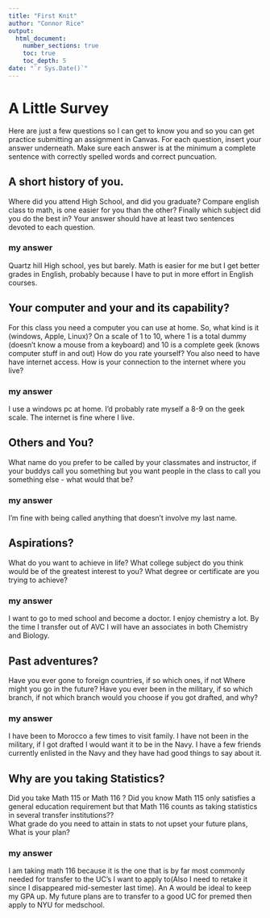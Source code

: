 ```yaml
---
title: "First Knit"
author: "Connor Rice"
output: 
  html_document:
    number_sections: true
    toc: true
    toc_depth: 5
date: "`r Sys.Date()`"   
---
```


# A Little Survey

Here are just a few questions so I can get to know you and so you can get practice submitting an assignment in Canvas. For each question, insert your answer underneath. Make sure each answer is at the minimum a complete sentence with correctly spelled words and correct puncuation.

## A short history of you.

Where did you attend High School, and did you graduate? Compare english class to math, is one easier for you than the other? Finally which subject did you do the best in? Your answer should have at least two sentences devoted to each question.

### my answer

Quartz hill High school, yes but barely. Math is easier for me but I get better grades in English, probably because I have to put in more effort in English courses.

## Your computer and your and its capability?

For this class you need a computer you can use at home. So, what kind is it (windows, Apple, Linux)? On a scale of 1 to 10, where 1 is a total dummy (doesn't know a mouse from a keyboard) and 10 is a complete geek (knows computer stuff in and out) How do you rate yourself? You also need to have have internet access. How is your connection to the internet where you live?

### my answer

I use a windows pc at home. I'd probably rate myself a 8-9 on the geek scale. The internet is fine where I live.

## Others and You?

What name do you prefer to be called by your classmates and instructor, if your buddys call you something but you want people in the class to call you something else - what would that be?

### my answer

I'm fine with being called anything that doesn't involve my last name.

## Aspirations?

What do you want to achieve in life? What college subject do you think would be of the greatest interest to you? What degree or certificate are you trying to achieve?

### my answer

I want to go to med school and become a doctor. I enjoy chemistry a lot. By the time I transfer out of AVC I will have an associates in both Chemistry and Biology.

## Past adventures?

Have you ever gone to foreign countries, if so which ones, if not Where might you go in the future? Have you ever been in the military, if so which branch, if not which branch would you choose if you got drafted, and why?

### my answer

I have been to Morocco a few times to visit family. I have not been in the military, if I got drafted I would want it to be in the Navy. I have a few friends currently enlisted in the Navy and they have had good things to say about it.

## Why are you taking Statistics?

Did you take Math 115 or Math 116 ? Did you know Math 115 only satisfies a general education requirement but that Math 116 counts as taking statistics in several transfer institutions??\
What grade do you need to attain in stats to not upset your future plans, What is your plan?

### my answer

I am taking math 116 because it is the one that is by far most commonly needed for transfer to the UC's I want to apply to(Also I need to retake it since I disappeared mid-semester last time). An A would be ideal to keep my GPA up. My future plans are to transfer to a good UC for premed then apply to NYU for medschool.
